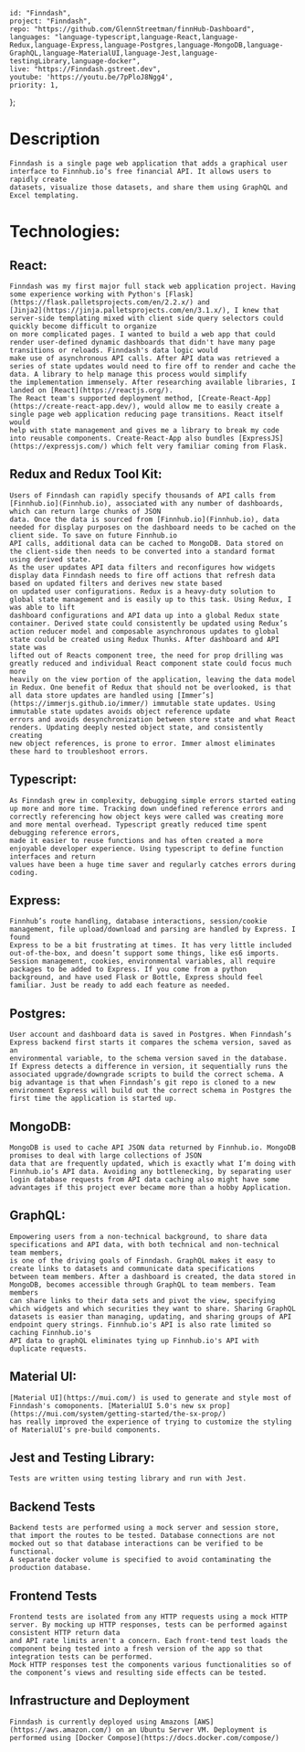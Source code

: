 
    id: "Finndash",
    project: "Finndash",
    repo: "https://github.com/GlennStreetman/finnHub-Dashboard",
    languages: "language-typescript,language-React,language-Redux,language-Express,language-Postgres,language-MongoDB,language-GraphQL,language-MaterialUI,language-Jest,language-testingLibrary,language-docker",
    live: "https://Finndash.gstreet.dev",
    youtube: 'https://youtu.be/7pPloJ8Ngg4',
    priority: 1,
};

# Description

    Finndash is a single page web application that adds a graphical user interface to Finnhub.io’s free financial API. It allows users to rapidly create 
    datasets, visualize those datasets, and share them using GraphQL and Excel templating.

# Technologies:

## React:

    Finndash was my first major full stack web application project. Having some experience working with Python's [Flask](https://flask.palletsprojects.com/en/2.2.x/) and 
    [Jinja2](https://jinja.palletsprojects.com/en/3.1.x/), I knew that server-side templating mixed with client side query selectors could quickly become difficult to organize 
    on more complicated pages. I wanted to build a web app that could render user-defined dynamic dashboards that didn't have many page transitions or reloads. Finndash's data logic would 
    make use of asynchronous API calls. After API data was retrieved a series of state updates would need to fire off to render and cache the data. A library to help manage this process would simplify 
    the implementation immensely. After researching available libraries, I landed on [React](https://reactjs.org/). 
    The React team's supported deployment method, [Create-React-App](https://create-react-app.dev/), would allow me to easily create a single page web application reducing page transitions. React itself would 
    help with state management and gives me a library to break my code into reusable components. Create-React-App also bundles [ExpressJS](https://expressjs.com/) which felt very familiar coming from Flask.

## Redux and Redux Tool Kit:

    Users of Finndash can rapidly specify thousands of API calls from [Finnhub.io](Finnhub.io), associated with any number of dashboards, which can return large chunks of JSON
    data. Once the data is sourced from [Finnhub.io](Finnhub.io), data needed for display purposes on the dashboard needs to be cached on the client side. To save on future Finnhub.io 
    API calls, additional data can be cached to MongoDB. Data stored on the client-side then needs to be converted into a standard format using derived state. 
    As the user updates API data filters and reconfigures how widgets display data Finndash needs to fire off actions that refresh data based on updated filters and derives new state based 
    on updated user configurations. Redux is a heavy-duty solution to global state management and is easily up to this task. Using Redux, I was able to lift
    dashboard configurations and API data up into a global Redux state container. Derived state could consistently be updated using Redux’s
    action reducer model and composable asynchronous updates to global state could be created using Redux Thunks. After dashboard and API state was
    lifted out of Reacts component tree, the need for prop drilling was greatly reduced and individual React component state could focus much more
    heavily on the view portion of the application, leaving the data model in Redux. One benefit of Redux that should not be overlooked, is that
    all data store updates are handled using [Immer’s](https://immerjs.github.io/immer/) immutable state updates. Using immutable state updates avoids object reference update 
    errors and avoids desynchronization between store state and what React renders. Updating deeply nested object state, and consistently creating
    new object references, is prone to error. Immer almost eliminates these hard to troubleshoot errors.

## Typescript:

    As Finndash grew in complexity, debugging simple errors started eating up more and more time. Tracking down undefined reference errors and 
    correctly referencing how object keys were called was creating more and more mental overhead. Typescript greatly reduced time spent debugging reference errors, 
    made it easier to reuse functions and has often created a more enjoyable developer experience. Using typescript to define function interfaces and return 
    values have been a huge time saver and regularly catches errors during coding.

## Express:

    Finnhub’s route handling, database interactions, session/cookie management, file upload/download and parsing are handled by Express. I found
    Express to be a bit frustrating at times. It has very little included out-of-the-box, and doesn’t support some things, like es6 imports. 
    Session management, cookies, environmental variables, all require packages to be added to Express. If you come from a python
    background, and have used Flask or Bottle, Express should feel familiar. Just be ready to add each feature as needed.

## Postgres:

    User account and dashboard data is saved in Postgres. When Finndash’s Express backend first starts it compares the schema version, saved as an
    environmental variable, to the schema version saved in the database. If Express detects a difference in version, it sequentially runs the
    associated upgrade/downgrade scripts to build the correct schema. A big advantage is that when Finndash’s git repo is cloned to a new
    environment Express will build out the correct schema in Postgres the first time the application is started up.

## MongoDB:

    MongoDB is used to cache API JSON data returned by Finnhub.io. MongoDB promises to deal with large collections of JSON 
    data that are frequently updated, which is exactly what I’m doing with Finnhub.io’s API data. Avoiding any bottlenecking, by separating user
    login database requests from API data caching also might have some advantages if this project ever became more than a hobby Application.

## GraphQL:

    Empowering users from a non-technical background, to share data specifications and API data, with both technical and non-technical team members,
    is one of the driving goals of Finndash. GraphQL makes it easy to create links to datasets and communicate data specifications
    between team members. After a dashboard is created, the data stored in MongoDB, becomes accessible through GraphQL to team members. Team members
    can share links to their data sets and pivot the view, specifying which widgets and which securities they want to share. Sharing GraphQL
    datasets is easier than managing, updating, and sharing groups of API endpoint query strings. Finnhub.io's API is also rate limited so caching Finnhub.io's 
    API data to graphQL eliminates tying up Finnhub.io's API with duplicate requests.

## Material UI:

    [Material UI](https://mui.com/) is used to generate and style most of Finndash's comoponents. [MaterialUI 5.0's new sx prop](https://mui.com/system/getting-started/the-sx-prop/) 
    has really improved the experience of trying to customize the styling of MaterialUI's pre-build components.


## Jest and Testing Library:

    Tests are written using testing library and run with Jest.   

## Backend Tests
    Backend tests are performed using a mock server and session store, that import the routes to be tested. Database connections are not mocked out so that database interactions can be verified to be functional. 
    A separate docker volume is specified to avoid contaminating the production database. 
    
## Frontend Tests
    Frontend tests are isolated from any HTTP requests using a mock HTTP server. By mocking up HTTP responses, tests can be performed against consistent HTTP return data 
    and API rate limits aren't a concern. Each front-tend test loads the component being tested into a fresh version of the app so that integration tests can be performed.
    Mock HTTP responses test the components various functionalities so of the component’s views and resulting side effects can be tested.  


## Infrastructure and Deployment

    Finndash is currently deployed using Amazons [AWS](https://aws.amazon.com/) on an Ubuntu Server VM. Deployment is performed using [Docker Compose](https://docs.docker.com/compose/)
